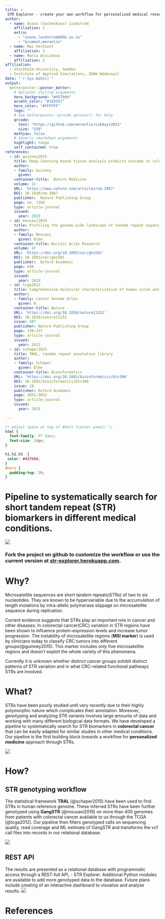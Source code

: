 ```yaml
---
title: >
 STR Explorer - create your own workflow for personalized medical research with STRs.
author:
  - name: Oxana (Sachenkova) Lundström
    affiliation: 1
    extra:
      - "oxana.lundstrom@dbb.su.se"
      - "&commat;merenlin"
  - name: Max Verbiest
    affiliation: 2
  - name: Maria Anisimova
    affiliation: 2
affiliation:
  - Stockholm University, Sweden
  - Institute of Applied Simulations, ZHAW Wädenswil
date: "`r Sys.Date()`"
output:
  betterposter::poster_better:
    # Optional styling arguments
    hero_background: "#457b9d"
    accent_color: "#1d3557"
    hero_color: "#FFFFFF"
    logo: ""
    # See betterposter::qrcode_options() for help
    qrcode:
      text: "https://github.com/merenlin/sibdays2022"
      size: "250"
    mathjax: false
    # Generic rmarkdown arguments
    highlight: tango
    self_contained: true
references:
  - id: guinney2015
    title: Deep learning based tissue analysis predicts outcome in colorectal cancer.
    author:
    - family: Guinney
      given: 
    container-title:  Nature Medicine
    volume: 21
    URL: 'https://www.nature.com/articles/nm.3967'
    DOI: 10.1038/nm.3967 
    publisher:  Nature Publishing Group
    page: no. 1350
    type: article-journal
    issued:
      year: 2015
  - id: mousavi2019
    title: Profiling the genome-wide landscape of tandem repeat expansions
    author:
    - family: Mousavi
      given: Nima
    container-title: Nucleic Acids Research
    volume: 47
    URL: 'https://doi.org/10.1093/nar/gkz501'
    DOI: 10.1093/nar/gkz501
    publisher:  Oxford Academic
    page: e90
    type: article-journal
    issued:
      year: 2019
  - id: tcga2012
    title: Comprehensive molecular characterization of human colon and rectal cancer
    author:
    - family: Cancer Genome Atlas 
      given: N.
    container-title: Nature 
    URL: 'https://doi.org/10.1038/nature11252'
    DOI: 10.1038/nature11252 
    issue: 487
    publisher: Nature Publishing Group
    page: 330–337
    type: article-journal
    issued:
      year: 2012
  - id: schaper2015
    title: TRAL, tandem repeat annotation library
    author: 
    - family: Schaper
      given: Elke
    container-title: Bioinformatics
    URL: 'https://doi.org/10.1093/bioinformatics/btv306'
    DOI: 10.1093/bioinformatics/btv306 
    issue: 18
    publisher: Oxford Academic
    page: 3051–3053
    type: article-journal
    issued:
      year: 2015
      
---
```


```css
/* Adjust space at top of #hero (center panel) */
html {
  font-family: PT Sans;
  font-size: 34px;
}

h1,h2,h3  {
 color: #457b9d;
}
#hero {
  padding-top: 5%;
}
```


<div id="hero">
<!--
  Center Column of Poster

  * The main text goes in <h1> (single #) header.
  * You can add additional text if desired.
-->


# Pipeline to systematically search for **short tandem repeat (STR) biomarkers** in different medical conditions. 

![](https://raw.githubusercontent.com/merenlin/sibdays2022/main/img/main_illustration.png)

### Fork the project on github to customize the workflow or use the current version at [**str-explorer.herokuapp.com**](str-explorer.herokuapp.com).

</div>



<div id="left-bar">
<!-- Text in the left bar, title and authors added automatically -->

# Why?

Microsatellite sequences are short tandem repeats(STRs) of two to six nucleotides. They are known to be hypervariable due to the accumulation of length mutations by intra-allelic polymerase slippage on microsatellite sequence during replication.

Current evidence suggests that STRs play an important role in cancer and other diseases. In colorectal cancer(CRC) variation in STR regions have been shown to influence protein-expression levels and increase tumor progression. The instability of microsatellite regions (**MSI marker**) is used by clinicians today to classify CRC tumors into different groups(@guinney2015). This marker includes only five microsatellite regions and doesn’t exploit the whole variety of this phenomena.

Currently it is unknown whether distinct cancer groups exhibit distinct patterns of STR variation and in what CRC-related functional pathways STRs are involved.


# What?

STRs have been poorly studied until very recently due to their highly polymorphic nature which complicates their annotation. Moreover, genotyping and analyzing STR variants involves large amounts of data and working with many different biological data formats. 
We have developed a pipeline to systematically search for STR biomarkers in **colorectal cancer** that can be easily adapted for similar studies in other medical conditions. Our pipeline is the first building block towards a workflow for **personalized medicine** approach through STRs.
 
![](https://raw.githubusercontent.com/merenlin/sibdays2022/main/img/uni_logos.png)
</div>



<div id="right-bar">
<!-- Right bar -->
# How? 

## STR genotyping workflow

The statistical framework **TRAL** (@schaper2015) have been used to find STRs in human reference genome. These inferred STRs have been further genotyped using **GangSTR** (@mousavi2019) on more than 400 genomes from patients with colorectal cancer available to us through the TCGA [@tcga2012]. Our pipeline then filters genotyped calls on sequencing quality, read coverage and ML estimate of GangSTR and transforms the vcf call files into records in our relational database. 

![](https://raw.githubusercontent.com/merenlin/sibdays2022/main/img/genotyping_flowchart.png)


## REST API

 The results are presented as a relational database with programmatic access through a REST-full API, - STR Explorer. Additional Python modules are available to add more genotyped data to the database. Future plans include creating of an interactive dashboard to visualize and analyse results. 
![](https://raw.githubusercontent.com/merenlin/sibdays2022/main/img/acrhitecture_strexplorer.png)
</div>
# References




 
